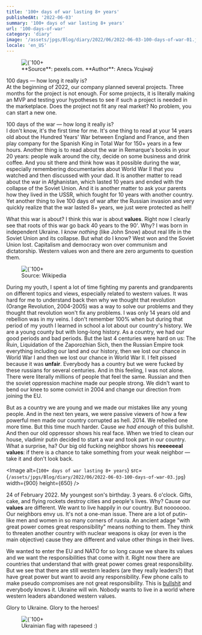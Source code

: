 ```yaml
---
title: '100+ days of war lasting 8+ years'
publishedAt: '2022-06-03'
summary: '100+ days of war lasting 8+ years'
url: '100-days-of-war'
category: 'diary'
image: '/assets/jpgs/Blog/diary/2022/06/2022-06-03-100-days-of-war-01.jpg'
locale: 'en_US'
---
```


<figure>
  <Image
    alt={`100+ days of war lasting 8+ years`}
    src={`/assets/jpgs/Blog/diary/2022/06/2022-06-03-100-days-of-war-01.jpg`}
    width={900}
    height={650}
    priority={true}
  />
  <figcaption>**Source**: pexels.com. **Author**: Алесь Усцінаў</figcaption>
</figure>

100 days — how long it really is?<br />
At the beginning of 2022, our company planned several projects.
Three months for the project is not enough.
For some projects, it is literally making an MVP and testing your hypotheses to see if such a project is needed in the marketplace.
Does the project not fit any real market? No problem, you can start a new one.

100 days of the war — how long it really is?<br />
I don't know, it's the first time for me.
It's one thing to read at your 14 years old about the Hundred Years' War between England and France,
and then play company for the Spanish King in Total War for 150+ years in a few hours.
Another thing is to read about the war in Remarque's books in your 20 years: people walk around the city, decide on some business and drink coffee.
And you sit there and think how was it possible during the war, especially remembering documentaries about World War II that you watched and then discussed with your dad.
It is another matter to read about the war in Afghanistan, which lasted 10 years and ended with the collapse of the Soviet Union.
And it is another matter to ask your parents how they lived in the USSR, which fought for 10 years with another country.
Yet another thing to live 100 days of war after the Russian invasion and very quickly realize that the war lasted 8+ years, we just were protected as hell!

What this war is about? I think this war is about **values**. Right now I clearly see that roots of this war go back 40 years to the 90'.
Why? I was born in independent Ukraine. I *know nothing* (like John Snow) about real life in the Soviet Union and its collapse.
But what do I know? West won and the Soviet Union lost. Capitalism and democracy won over communism and dictatorship.
Western values won and there are zero arguments to question them.

<figure>
  <Image
    alt={`100+ days of war lasting 8+ years`}
    src={`/assets/jpgs/Blog/diary/2022/06/2022-06-03-100-days-of-war-02.jpg`}
    width={900}
    height={650}
  />
  <figcaption>Source: Wikipedia</figcaption>
</figure>

During my youth, I spent a lot of time fighting my parents and grandparents on different topics and views, especially related to western values.
It was hard for me to understand back then why we thought that revolution (Orange Revolution, 2004-2005)
was a way to solve our problems and they thought that revolution won't fix any problems. I was only 14 years old and rebellion was in my veins.
I don't remember 100% when but during that period of my youth I learned in school a lot about our country's history.
We are a young county but with long-long history.
As a country, we had our good periods and bad periods. But the last 4 centuries were hard on us: The Ruin,
Liquidation of the Zaporozhian Sich, then the Russian Empire took everything including our land and our history,
then we lost our chance in World War I and then we lost our chance in World War II.
I felt pissed because it was **unfair**. Everybody has a country but we were fucked by these russians for several centuries. And in this feeling, I was not alone.
There were literally millions of people that feel the same.
Russian and then the soviet oppression machine made our people strong. We didn't want to bend our knee to some convict in 2004 and change our direction from joining the EU.

But as a country we are young and we made our mistakes like any young people.
And in the next ten years, we were passive viewers of how a few powerful men made our country corrupted as hell. 2014.
We rebelled one more time. But this time much harder. Cause *we had enough* of this bullshit.
And then our old oppressor shows his real face. When we tried to clean our house, vladimir putin decided to start a war and took part in our country.
What a surprise, ha? Our big old fucking neighbor shows his **reeeeeeal** **values**: if there is a chance to take something from your weak neighbor — take it and don't look back.

<Image
  alt={`100+ days of war lasting 8+ years`}
  src={`/assets/jpgs/Blog/diary/2022/06/2022-06-03-100-days-of-war-03.jpg`}
  width={900}
  height={650}
/>

24 of February 2022. My youngest son's birthday. 3 years.
6 o'clock. Gifts, cake, and flying rockets destroy cities and people's lives. Why? Cause our **values** are different.
We want to live happily in our country. But nooooooo. Our neighbors envy us. It's not a one-man issue.
There are a lot of putin-like men and women in so many corners of russia. An ancient adage "with great power comes great responsibility" means nothing to them.
They think to threaten another country with nuclear weapons is okay (or even is the main objective) cause they are different and value other things in their lives.

We wanted to enter the EU and NATO for so long cause we share its values and we want the responsibilities that come with it.
Right now there are countries that understand that with great power comes great responsibility.
But we see that there are still western leaders (are they really leaders?) that have great power but want to avoid any responsibility.
Few phone calls to make pseudo compromises are not great responsibility. This is <u>bullshit</u> and everybody knows it. Ukraine will win.
Nobody wants to live in a world where western leaders abandoned western values.

Glory to Ukraine. Glory to the heroes!

<figure>
  <Image
    alt={`100+ days of war lasting 8+ years`}
    src={`/assets/jpgs/Blog/diary/2022/06/2022-06-03-100-days-of-war-04.jpg`}
    width={900}
    height={650}
  />
  <figcaption>Ukrainian flag with rapeseed :)</figcaption>
</figure>
